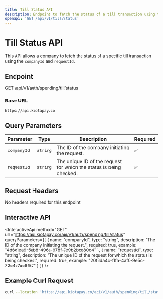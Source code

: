 ```yaml
---
title: Till Status API
description: Endpoint to fetch the status of a till transaction using the `requestId` and `companyId`.
openapi: 'GET /api/v1/till/status'
---
```


# Till Status API

This API allows a company to fetch the status of a specific till transaction using the `companyId` and `requestId`.

## Endpoint

GET /api/v1/auth/spending/till/status


### Base URL

`https://api.kiotapay.co`

## Query Parameters

| Parameter   | Type     | Description                          | Required |
|-------------|----------|--------------------------------------|----------|
| `companyId` | `string` | The ID of the company initiating the request. | ✅       |
| `requestId` | `string` | The unique ID of the request for which the status is being checked. | ✅       |

## Request Headers

No headers required for this endpoint.

## Interactive API

<InteractiveApi
  method="GET"
  url="https://api.kiotapay.co/api/v1/auth/spending/till/status"
  queryParameters={[
    {
      name: "companyId",
      type: "string",
      description: "The ID of the company initiating the request.",
      required: true,
      example: "4d6e1ea9-5ab8-496a-978f-7e9b2bce80c4"
    },
    {
      name: "requestId",
      type: "string",
      description: "The unique ID of the request for which the status is being checked.",
      required: true,
      example: "20f6da4c-f1fa-4af0-9e5c-72c4e7ac8f57"
    }
  ]}
/>

## Example Curl Request

```bash
curl --location 'https://api.kiotapay.co/api/v1/auth/spending/till/status?companyId=4d6e1ea9-5ab8-496a-978f-7e9b2bce80c4&requestId=20f6da4c-f1fa-4af0-9e5c-72c4e7ac8f57'
